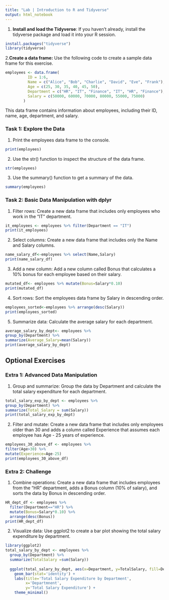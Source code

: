 ```yaml
---
title: "Lab | Introduction to R and Tidyverse"
output: html_notebook
---
```


1. **Install and load the Tidyverse**:
If you haven't already, install the tidyverse package and load it into your R session.

```r
install.packages("tidyverse")
library(tidyverse)
```

2.**Create a data frame:** 
Use the following code to create a sample data frame for this exercise.

```r
employees <- data.frame(
		  ID = 1:6,
		  Name = c("Alice", "Bob", "Charlie", "David", "Eve", "Frank"),
		  Age = c(25, 30, 35, 40, 45, 50),
		  Department = c("HR", "IT", "Finance", "IT", "HR", "Finance"),
		  Salary = c(50000, 60000, 70000, 80000, 55000, 75000)
		)
```
This data frame contains information about employees, including their ID, name, age, department, and salary.

### Task 1: Explore the Data
1. Print the employees data frame to the console.
```r
print(employees)
```

2. Use the str() function to inspect the structure of the data frame.
```r
str(employees)
```
3. Use the summary() function to get a summary of the data.
```r
summary(employees)
```
### Task 2: Basic Data Manipulation with dplyr

1. Filter rows: Create a new data frame that includes only employees who work in the "IT" department.
```r
it_employees <- employees %>% filter(Department == "IT")
print(it_employees)
```

2. Select columns: Create a new data frame that includes only the Name and Salary columns.
```r
name_salary_df<-employees %>% select(Name,Salary)
print(name_salary_df)
```

3. Add a new column: Add a new column called Bonus that calculates a 10% bonus for each employee based on their salary.
```r
mutated_df<- employees %>% mutate(Bonus=Salary*0.10)
print(mutated_df)
```

4. Sort rows: Sort the employees data frame by Salary in descending order.
```r
employees_sorted<-employees %>% arrange(desc(Salary))
print(employees_sorted)
```

5. Summarize data: Calculate the average salary for each department.
```r
average_salary_by_dept<- employees %>% 
group_by(Department) %>%
summarize(Average_Salary=mean(Salary))
print(average_salary_by_dept)
```
## Optional Exercises

### Extra 1: Advanced Data Manipulation

1. Group and summarize: Group the data by Department and calculate the total salary expenditure for each department.
```r
total_salary_exp_by_dept <- employees %>%
group_by(Department) %>%
summarize(Total_Salary = sum(Salary))
print(total_salary_exp_by_dept)
```

2. Filter and mutate: Create a new data frame that includes only employees older than 30 and adds a column called Experience that assumes each employee has Age - 25 years of experience.
```r
employees_30_above_df <- employees %>%
filter(Age>30) %>%
mutate(Experience=Age-25)
print(employees_30_above_df)
```
### Extra 2: Challenge

1. Combine operations: Create a new data frame that includes employees from the "HR" department, adds a Bonus column (10% of salary), and sorts the data by Bonus in descending order.
```r
HR_dept_df <- employees %>%
  filter(Department=="HR") %>%
  mutate(Bonus=Salary*0.10) %>%
  arrange(desc(Bonus))
print(HR_dept_df)
```

2. Visualize data: Use ggplot2 to create a bar plot showing the total salary expenditure by department.
```r
library(ggplot2)
total_salary_by_dept <- employees %>%
  group_by(Department) %>%
  summarize(TotalSalary =sum(Salary))
            
  ggplot(total_salary_by_dept, aes(x=Department, y=TotalSalary, fill=Department))+
    geom_bar(stat='identity') +
    labs(title='Total Salary Expenditure by Department',
         x='Departmnent',
         y='Total Salary Expenditure') +
    theme_minimal()
```


